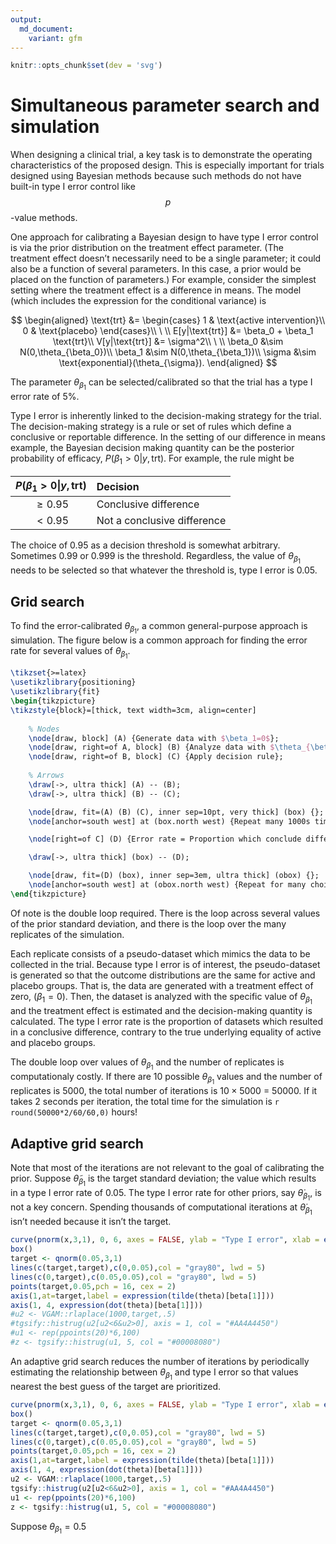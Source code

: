 ```yaml
---
output: 
  md_document:
    variant: gfm
---
```


<script type="text/javascript" id="MathJax-script" async
  src="https://cdn.jsdelivr.net/npm/mathjax@3/es5/tex-mml-chtml.js">
</script>

```r
knitr::opts_chunk$set(dev = 'svg')
```

# Simultaneous parameter search and simulation

When designing a clinical trial, a key task is to demonstrate the operating characteristics of the proposed design.  This is especially important for trials designed using Bayesian methods because such methods do not have built-in type I error control like $$p$$-value methods.

One approach for calibrating a Bayesian design to have type I error control is via the prior distribution on the treatment effect parameter.  (The treatment effect doesn't necessarily need to be a single parameter; it could also be a function of several parameters.  In this case, a prior would be placed on the function of parameters.)  For example, consider the simplest setting where the treatment effect is a difference in means. The model (which includes the expression for the conditional variance) is

$$
\begin{aligned}
\text{trt} &= \begin{cases} 
1 & \text{active intervention}\\
0 & \text{placebo}
\end{cases}\\
\ \\
E[y|\text{trt}] &= \beta_0 + \beta_1 \text{trt}\\
V[y|\text{trt}] &= \sigma^2\\
\ \\
\beta_0 &\sim N(0,\theta_{\beta_0})\\
\beta_1 &\sim N(0,\theta_{\beta_1})\\
\sigma &\sim \text{exponential}(\theta_{\sigma}).
\end{aligned}
$$


The parameter $\theta_{\beta_1}$ can be selected/calibrated so that the trial has a type I error rate of 5%.

Type I error is inherently linked to the decision-making strategy for the trial.  The decision-making strategy is a rule or set of rules which define a conclusive or reportable difference.  In the setting of our difference in means example, the Bayesian decision making quantity can be the posterior probability of efficacy,  $P(\beta_1>0|y, \text{trt})$.  For example, the rule might be

| $P(\beta_1>0\vert y, \text{trt})$ | Decision |
|:---:|:---| 
| $\geq 0.95$ | Conclusive difference |
| $< 0.95$ | Not a conclusive difference |

The choice of $0.95$ as a decision threshold is somewhat arbitrary.  Sometimes $0.99$ or $0.999$ is the threshold.  Regardless, the value of $\theta_{\beta_1}$ needs to be selected so that whatever the threshold is, type I error is 0.05.

## Grid search

To find the error-calibrated $\theta_{\beta_1}$, a common general-purpose approach is simulation.  The figure below is a common approach for finding the error rate for several values of $\theta_{\beta_1}$.

```tikz
\tikzset{>=latex}
\usetikzlibrary{positioning}
\usetikzlibrary{fit}
\begin{tikzpicture}
\tikzstyle{block}=[thick, text width=3cm, align=center]
    
    % Nodes
    \node[draw, block] (A) {Generate data with $\beta_1=0$};
    \node[draw, right=of A, block] (B) {Analyze data with $\theta_{\beta_1}$ prior};
    \node[draw, right=of B, block] (C) {Apply decision rule};
    
    % Arrows
    \draw[->, ultra thick] (A) -- (B);
    \draw[->, ultra thick] (B) -- (C);

    \node[draw, fit=(A) (B) (C), inner sep=10pt, very thick] (box) {};
    \node[anchor=south west] at (box.north west) {Repeat many 1000s times};

    \node[right=of C] (D) {Error rate = Proportion which conclude difference};

    \draw[->, ultra thick] (box) -- (D);

    \node[draw, fit=(D) (box), inner sep=3em, ultra thick] (obox) {};
    \node[anchor=south west] at (obox.north west) {Repeat for many choices of $\theta_{\beta_1}$};
\end{tikzpicture}
```

Of note is the double loop required.  There is the loop across several values of the prior standard deviation, and there is the loop over the many replicates of the simulation.  

Each replicate consists of a pseudo-dataset which mimics the data to be collected in the trial.  Because type I error is of interest, the pseudo-dataset is generated so that the outcome distributions are the same for active and placebo groups.  That is, the data are generated with a treatment effect of zero, ($\beta_1=0$).  Then, the dataset is analyzed with the specific value of $\theta_{\beta_1}$ and the treatment effect is estimated and the decision-making quantity is calculated.  The type I error rate is the proportion of datasets which resulted in a conclusive difference, contrary to the true underlying equality of active and placebo groups.

The double loop over values of $\theta_{\beta_1}$ and the number of replicates is computationaly costly.  If there are 10 possible  $\theta_{\beta_1}$ values and the number of replicates is 5000, the total number of iterations is $10\times 5000$ = 50000.  If it takes 2 seconds per iteration, the total time for the simulation is `r round(50000*2/60/60,0)` hours!

## Adaptive grid search

Note that most of the iterations are not relevant to the goal of calibrating the prior.  Suppose $\tilde{\theta}_{\beta_1}$ is the target standard deviation; the value which results in a type I error rate of 0.05.  The type I error rate for other priors, say $\dot{\theta}_{\beta_1}$, is not a key concern.  Spending thousands of computational iterations at $\dot{\theta}_{\beta_1}$ isn't needed because it isn't the target.

```r
curve(pnorm(x,3,1), 0, 6, axes = FALSE, ylab = "Type I error", xlab = expression(theta[beta[1]]), lwd = 5, ylim = c(-0.1,1.1))
box()
target <- qnorm(0.05,3,1)
lines(c(target,target),c(0,0.05),col = "gray80", lwd = 5)
lines(c(0,target),c(0.05,0.05),col = "gray80", lwd = 5)
points(target,0.05,pch = 16, cex = 2)
axis(1,at=target,label = expression(tilde(theta)[beta[1]]))
axis(1, 4, expression(dot(theta)[beta[1]]))
#u2 <- VGAM::rlaplace(1000,target,.5)
#tgsify::histrug(u2[u2<6&u2>0], axis = 1, col = "#AA4A4450")
#u1 <- rep(ppoints(20)*6,100)
#z <- tgsify::histrug(u1, 5, col = "#00008080")
```

An adaptive grid search reduces the number of iterations by periodically estimating the relationship between $\theta_{\beta_1}$ and type I error so that values nearest the best guess of the target are prioritized.

```r
curve(pnorm(x,3,1), 0, 6, axes = FALSE, ylab = "Type I error", xlab = expression(theta[beta[1]]), lwd = 5, ylim = c(-0.1,1.1))
box()
target <- qnorm(0.05,3,1)
lines(c(target,target),c(0,0.05),col = "gray80", lwd = 5)
lines(c(0,target),c(0.05,0.05),col = "gray80", lwd = 5)
points(target,0.05,pch = 16, cex = 2)
axis(1,at=target,label = expression(tilde(theta)[beta[1]]))
axis(1, 4, expression(dot(theta)[beta[1]]))
u2 <- VGAM::rlaplace(1000,target,.5)
tgsify::histrug(u2[u2<6&u2>0], axis = 1, col = "#AA4A4450")
u1 <- rep(ppoints(20)*6,100)
z <- tgsify::histrug(u1, 5, col = "#00008080")
```

Suppose $\theta_{\beta_1} = 0.5$
